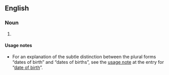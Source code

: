 ==English==

===Noun===
{{head|en|noun plural form|g=p}}

# {{plural of|date of birth|lang=en}}

====Usage notes====
* For an explanation of the subtle distinction between the plural forms “dates of birth” and “dates of births”, see the [[date of birth#Usage notes|usage note]] at the entry for “[[date of birth]]”.